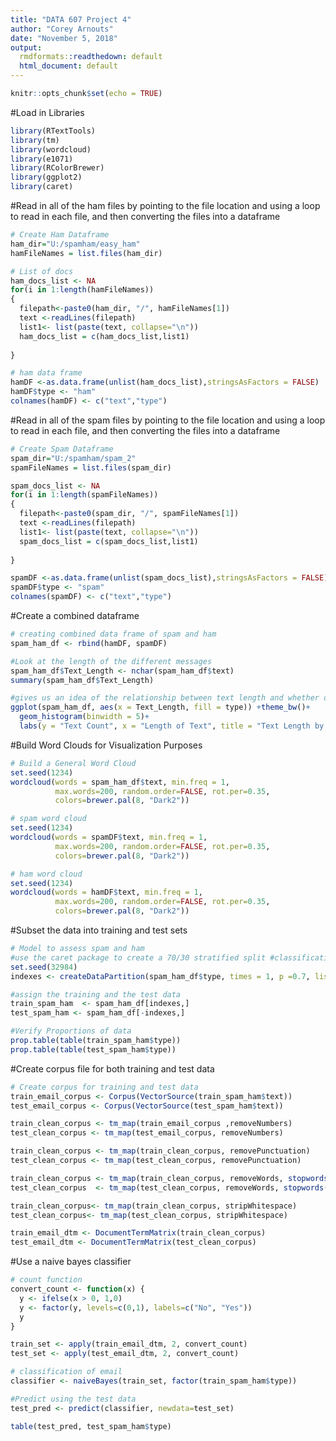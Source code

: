 ---
title: "DATA 607 Project 4"
author: "Corey Arnouts"
date: "November 5, 2018"
output:
  rmdformats::readthedown: default
  html_document: default
---

```{r setup, include=FALSE}
knitr::opts_chunk$set(echo = TRUE)
```

#Load in Libraries
```{r}
library(RTextTools)
library(tm)
library(wordcloud)
library(e1071)
library(RColorBrewer)	
library(ggplot2)
library(caret)
```

#Read in all of the ham files by pointing to the file location and using a loop to read in each file, and then converting the files into a dataframe
```{r}

# Create Ham Dataframe
ham_dir="U:/spamham/easy_ham"
hamFileNames = list.files(ham_dir)

# List of docs
ham_docs_list <- NA
for(i in 1:length(hamFileNames))
{
  filepath<-paste0(ham_dir, "/", hamFileNames[1])  
  text <-readLines(filepath)
  list1<- list(paste(text, collapse="\n"))
  ham_docs_list = c(ham_docs_list,list1)
  
}

# ham data frame
hamDF <-as.data.frame(unlist(ham_docs_list),stringsAsFactors = FALSE)
hamDF$type <- "ham"
colnames(hamDF) <- c("text","type")
```

#Read in all of the spam files by pointing to the file location and using a loop to read in each file, and then converting the files into a dataframe
```{r}

# Create Spam Dataframe
spam_dir="U:/spamham/spam_2"
spamFileNames = list.files(spam_dir)

spam_docs_list <- NA
for(i in 1:length(spamFileNames))
{
  filepath<-paste0(spam_dir, "/", spamFileNames[1])  
  text <-readLines(filepath)
  list1<- list(paste(text, collapse="\n"))
  spam_docs_list = c(spam_docs_list,list1)
  
}

spamDF <-as.data.frame(unlist(spam_docs_list),stringsAsFactors = FALSE)
spamDF$type <- "spam"
colnames(spamDF) <- c("text","type")

```

#Create a combined dataframe
```{r}

# creating combined data frame of spam and ham
spam_ham_df <- rbind(hamDF, spamDF)

#Look at the length of the different messages
spam_ham_df$Text_Length <- nchar(spam_ham_df$text)
summary(spam_ham_df$Text_Length)

#gives us an idea of the relationship between text length and whether or not something is spam
ggplot(spam_ham_df, aes(x = Text_Length, fill = type)) +theme_bw()+
  geom_histogram(binwidth = 5)+
  labs(y = "Text Count", x = "Length of Text", title = "Text Length by Label")

```

#Build Word Clouds for Visualization Purposes
```{r}
# Build a General Word Cloud
set.seed(1234)
wordcloud(words = spam_ham_df$text, min.freq = 1,
          max.words=200, random.order=FALSE, rot.per=0.35, 
          colors=brewer.pal(8, "Dark2"))

# spam word cloud
set.seed(1234)
wordcloud(words = spamDF$text, min.freq = 1,
          max.words=200, random.order=FALSE, rot.per=0.35, 
          colors=brewer.pal(8, "Dark2"))

# ham word cloud
set.seed(1234)
wordcloud(words = hamDF$text, min.freq = 1,
          max.words=200, random.order=FALSE, rot.per=0.35, 
          colors=brewer.pal(8, "Dark2"))

```

#Subset the data into training and test sets
```{r}
# Model to assess spam and ham
#use the caret package to create a 70/30 stratified split #classification and regression training 
set.seed(32984)
indexes <- createDataPartition(spam_ham_df$type, times = 1, p =0.7, list = FALSE) #gives back the index of the row numbers for the train set

#assign the training and the test data
train_spam_ham  <- spam_ham_df[indexes,]
test_spam_ham <- spam_ham_df[-indexes,]

#Verify Proportions of data
prop.table(table(train_spam_ham$type))
prop.table(table(test_spam_ham$type))

```

#Create corpus file for both training and test data 
```{r}
# Create corpus for training and test data
train_email_corpus <- Corpus(VectorSource(train_spam_ham$text))
test_email_corpus <- Corpus(VectorSource(test_spam_ham$text))

train_clean_corpus <- tm_map(train_email_corpus ,removeNumbers)
test_clean_corpus <- tm_map(test_email_corpus, removeNumbers)

train_clean_corpus <- tm_map(train_clean_corpus, removePunctuation)
test_clean_corpus <- tm_map(test_clean_corpus, removePunctuation)

train_clean_corpus <- tm_map(train_clean_corpus, removeWords, stopwords())
test_clean_corpus  <- tm_map(test_clean_corpus, removeWords, stopwords())

train_clean_corpus<- tm_map(train_clean_corpus, stripWhitespace)
test_clean_corpus<- tm_map(test_clean_corpus, stripWhitespace)

train_email_dtm <- DocumentTermMatrix(train_clean_corpus)
test_email_dtm <- DocumentTermMatrix(test_clean_corpus)
```


#Use a naive bayes classifier
```{r}
# count function
convert_count <- function(x) {
  y <- ifelse(x > 0, 1,0)
  y <- factor(y, levels=c(0,1), labels=c("No", "Yes"))
  y
}

train_set <- apply(train_email_dtm, 2, convert_count)
test_set <- apply(test_email_dtm, 2, convert_count)

# classification of email
classifier <- naiveBayes(train_set, factor(train_spam_ham$type))

#Predict using the test data
test_pred <- predict(classifier, newdata=test_set)

table(test_pred, test_spam_ham$type)
```

